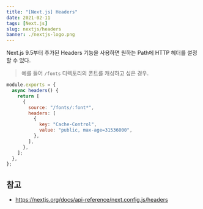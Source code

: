 ```yaml
---
title: "[Next.js] Headers"
date: 2021-02-11
tags: [Next.js]
slug: nextjs/headers
banner: ./nextjs-logo.png
---
```


Next.js 9.5부터 추가된 Headers 기능을 사용하면 원하는 Path에 HTTP 헤더를 설정할 수 있다.

> 예를 들어 `/fonts` 디렉토리의 폰트를 캐싱하고 싶은 경우.

```js
module.exports = {
  async headers() {
    return [
      {
        source: "/fonts/:font*",
        headers: [
          {
            key: "Cache-Control",
            value: "public, max-age=31536000",
          },
        ],
      },
    ];
  },
};
```

## 참고

- https://nextjs.org/docs/api-reference/next.config.js/headers
